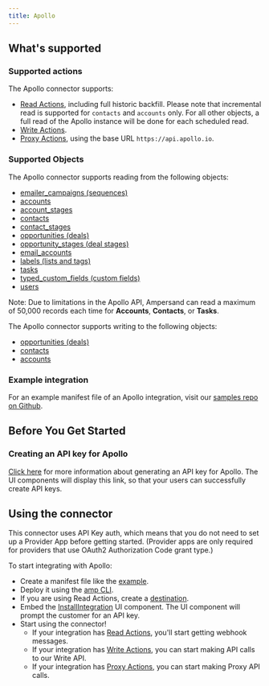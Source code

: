 ```yaml
---
title: Apollo
---
```


## What's supported

### Supported actions

The Apollo connector supports:

- [Read Actions](/read-actions), including full historic backfill. Please note that incremental read is supported for `contacts` and `accounts` only. For all other objects, a full read of the Apollo instance will be done for each scheduled read.
- [Write Actions](/write-actions).
- [Proxy Actions](/proxy-actions), using the base URL `https://api.apollo.io`.

### Supported Objects

The Apollo connector supports reading from the following objects:

- [emailer_campaigns (sequences)](https://docs.apollo.io/reference/search-for-sequences)
- [accounts](https://docs.apollo.io/reference/search-for-accounts)
- [account_stages](https://docs.apollo.io/reference/list-account-stages)
- [contacts](https://docs.apollo.io/reference/search-for-contacts)
- [contact_stages](https://docs.apollo.io/reference/list-contact-stages)
- [opportunities (deals)](https://docs.apollo.io/reference/list-all-deals)
- [opportunity_stages (deal stages)](https://docs.apollo.io/reference/list-deal-stages)
- [email_accounts](https://docs.apollo.io/reference/get-a-list-of-email-accounts)
- [labels (lists and tags)](https://docs.apollo.io/reference/get-a-list-of-all-liststags)
- [tasks](https://docs.apollo.io/reference/search-tasks)
- [typed_custom_fields (custom fields)](https://docs.apollo.io/reference/get-a-list-of-all-custom-fields)
- [users](https://docs.apollo.io/reference/get-a-list-of-users)

Note: Due to limitations in the Apollo API, Ampersand can read a maximum of 50,000 records each time for **Accounts**, **Contacts**, or **Tasks**.

The Apollo connector supports writing to the following objects:

- [opportunities (deals)](https://docs.apollo.io/reference/list-all-deals)
- [contacts](https://docs.apollo.io/reference/search-for-contacts)
- [accounts](https://docs.apollo.io/reference/search-for-accounts)

### Example integration

For an example manifest file of an Apollo integration, visit our [samples repo on Github](https://github.com/amp-labs/samples/blob/main/apollo/amp.yaml).

## Before You Get Started

### Creating an API key for Apollo

[Click here](https://docs.apollo.io/docs/create-api-key) for more information about generating an API key for Apollo. The UI components will display this link, so that your users can successfully create API keys.

## Using the connector

This connector uses API Key auth, which means that you do not need to set up a Provider App before getting started. (Provider apps are only required for providers that use OAuth2 Authorization Code grant type.)

To start integrating with Apollo:

- Create a manifest file like the [example](https://github.com/amp-labs/samples/blob/main/apollo/amp.yaml).
- Deploy it using the [amp CLI](/cli/overview).
- If you are using Read Actions, create a [destination](/destinations).
- Embed the [InstallIntegration](/embeddable-ui-components#install-integration) UI component. The UI component will prompt the customer for an API key.
- Start using the connector!
  - If your integration has [Read Actions](/read-actions), you'll start getting webhook messages.
  - If your integration has [Write Actions](/write-actions), you can start making API calls to our Write API.
  - If your integration has [Proxy Actions](/proxy-actions), you can start making Proxy API calls.
